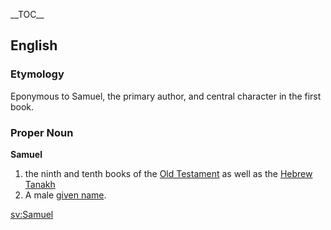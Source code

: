 {{Bible|9, 10|Ruth|Kings}}
__TOC__
== English ==
=== Etymology ===
Eponymous to Samuel, the primary author, and central character in the first book.
=== Proper Noun ===
'''Samuel'''
# the ninth and tenth books of the [[Old Testament]] as well as the [[Hebrew]] [[Tanakh]]
# A male [[given name]].

[[sv:Samuel]]